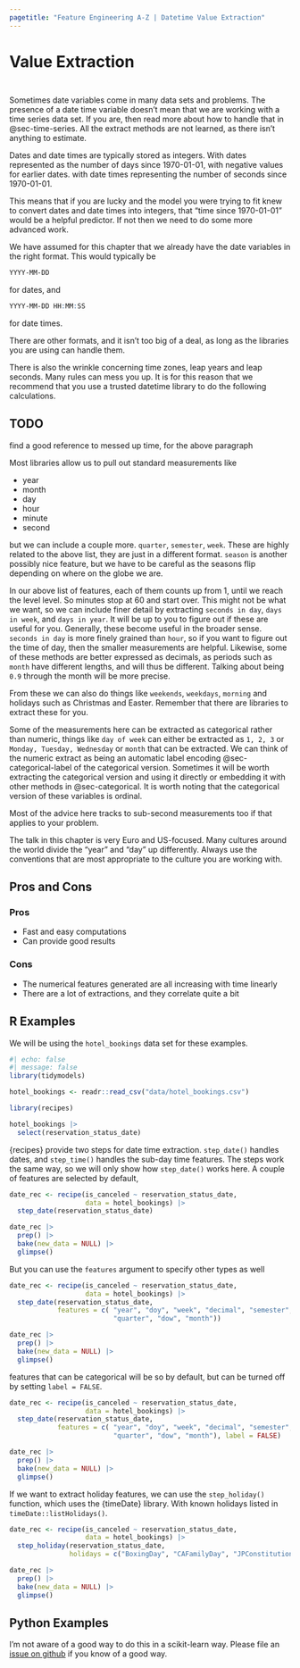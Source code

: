 ```yaml
---
pagetitle: "Feature Engineering A-Z | Datetime Value Extraction"
---
```


# Value Extraction {#sec-datetime-extraction}

::: {style="visibility: hidden; height: 0px;"}
## Value Extraction
:::

Sometimes date variables come in many data sets and problems.
The presence of a date time variable doesn't mean that we are working with a time series data set.
If you are, then read more about how to handle that in @sec-time-series.
All the extract methods are not learned, as there isn't anything to estimate.

Dates and date times are typically stored as integers.
With dates represented as the number of days since 1970-01-01, with negative values for earlier dates.
with date times representing the number of seconds since 1970-01-01.

This means that if you are lucky and the model you were trying to fit knew to convert dates and date times into integers, that "time since 1970-01-01" would be a helpful predictor.
If not then we need to do some more advanced work.

We have assumed for this chapter that we already have the date variables in the right format.
This would typically be

``` r
YYYY‐MM‐DD
```

for dates, and

``` r
YYYY‐MM‐DD HH:MM:SS
```

for date times.

::: callout-note
There are other formats, and it isn't too big of a deal, as long as the libraries you are using can handle them.
:::

There is also the wrinkle concerning time zones, leap years and leap seconds.
Many rules can mess you up.
It is for this reason that we recommend that you use a trusted datetime library to do the following calculations.

::: callout-caution
# TODO

find a good reference to messed up time, for the above paragraph
:::

Most libraries allow us to pull out standard measurements like

-   year
-   month
-   day
-   hour
-   minute
-   second

but we can include a couple more.
`quarter`, `semester`, `week`.
These are highly related to the above list, they are just in a different format.
`season` is another possibly nice feature, but we have to be careful as the seasons flip depending on where on the globe we are.

In our above list of features, each of them counts up from 1, until we reach the level level.
So minutes stop at 60 and start over.
This might not be what we want, so we can include finer detail by extracting `seconds in day`, `days in week`, and `days in year`.
It will be up to you to figure out if these are useful for you.
Generally, these become useful in the broader sense.
`seconds in day` is more finely grained than `hour`, so if you want to figure out the time of day, then the smaller measurements are helpful.
Likewise, some of these methods are better expressed as decimals, as periods such as `month` have different lengths, and will thus be different.
Talking about being `0.9` through the month will be more precise.

From these we can also do things like `weekends`, `weekdays`, `morning` and holidays such as Christmas and Easter.
Remember that there are libraries to extract these for you.

Some of the measurements here can be extracted as categorical rather than numeric, things like `day of week` can either be extracted as `1, 2, 3` or `Monday, Tuesday, Wednesday` or `month` that can be extracted.
We can think of the numeric extract as being an automatic label encoding @sec-categorical-label of the categorical version.
Sometimes it will be worth extracting the categorical version and using it directly or embedding it with other methods in @sec-categorical.
It is worth noting that the categorical version of these variables is ordinal.

::: callout-note
Most of the advice here tracks to sub-second measurements too if that applies to your problem.
:::

The talk in this chapter is very Euro and US-focused.
Many cultures around the world divide the "year" and "day" up differently.
Always use the conventions that are most appropriate to the culture you are working with.

## Pros and Cons

### Pros

-   Fast and easy computations
-   Can provide good results

### Cons

-   The numerical features generated are all increasing with time linearly
-   There are a lot of extractions, and they correlate quite a bit

## R Examples

We will be using the `hotel_bookings` data set for these examples.

```r
#| echo: false 
#| message: false
library(tidymodels)

hotel_bookings <- readr::read_csv("data/hotel_bookings.csv")
```

```r
library(recipes)

hotel_bookings |>
  select(reservation_status_date)
```

{recipes} provide two steps for date time extraction.
`step_date()` handles dates, and `step_time()` handles the sub-day time features.
The steps work the same way, so we will only show how `step_date()` works here.
A couple of features are selected by default,

```r
date_rec <- recipe(is_canceled ~ reservation_status_date, 
                   data = hotel_bookings) |>
  step_date(reservation_status_date)

date_rec |>
  prep() |>
  bake(new_data = NULL) |>
  glimpse()
```

But you can use the `features` argument to specify other types as well

```r
date_rec <- recipe(is_canceled ~ reservation_status_date, 
                   data = hotel_bookings) |>
  step_date(reservation_status_date, 
            features = c( "year", "doy", "week", "decimal", "semester", 
                          "quarter", "dow", "month"))

date_rec |>
  prep() |>
  bake(new_data = NULL) |>
  glimpse()
```

features that can be categorical will be so by default, but can be turned off by setting `label = FALSE`.

```r
date_rec <- recipe(is_canceled ~ reservation_status_date, 
                   data = hotel_bookings) |>
  step_date(reservation_status_date, 
            features = c( "year", "doy", "week", "decimal", "semester", 
                          "quarter", "dow", "month"), label = FALSE)

date_rec |>
  prep() |>
  bake(new_data = NULL) |>
  glimpse()
```

If we want to extract holiday features, we can use the `step_holiday()` function, which uses the {timeDate} library.
With known holidays listed in `timeDate::listHolidays()`.

```r
date_rec <- recipe(is_canceled ~ reservation_status_date, 
                   data = hotel_bookings) |>
  step_holiday(reservation_status_date, 
               holidays = c("BoxingDay", "CAFamilyDay", "JPConstitutionDay"))

date_rec |>
  prep() |>
  bake(new_data = NULL) |>
  glimpse()
```

## Python Examples

I'm not aware of a good way to do this in a scikit-learn way.
Please file an [issue on github](https://github.com/EmilHvitfeldt/feature-engineering-az/issues/new?assignees=&labels=&projects=&template=general-issue.md&title) if you know of a good way.